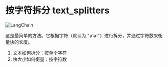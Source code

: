 # 按字符拆分 text_splitters

![LangChain](https://pica.zhimg.com/50/v2-56e8bbb52aa271012541c1fe1ceb11a2_r.gif 'LangChain中文网')


这是最简单的方法。它根据字符（默认为 "\n\n"）进行拆分，并通过字符数来衡量块的长度。

1. 文本如何拆分：按单个字符
2. 块大小如何衡量：按字符数


<Example/>
